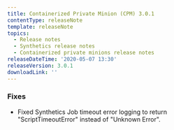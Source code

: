 ```yaml
---
title: Containerized Private Minion (CPM) 3.0.1
contentType: releaseNote
template: releaseNote
topics:
  - Release notes
  - Synthetics release notes
  - Containerized private minions release notes
releaseDateTime: '2020-05-07 13:30'
releaseVersion: 3.0.1
downloadLink: ''
---
```


### Fixes

* Fixed Synthetics Job timeout error logging to return "ScriptTimeoutError" instead of "Unknown Error".
